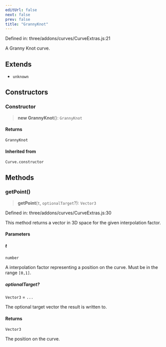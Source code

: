 ```yaml
---
editUrl: false
next: false
prev: false
title: "GrannyKnot"
---
```


Defined in: three/addons/curves/CurveExtras.js:21

A Granny Knot curve.

## Extends

- `unknown`

## Constructors

### Constructor

> **new GrannyKnot**(): `GrannyKnot`

#### Returns

`GrannyKnot`

#### Inherited from

`Curve.constructor`

## Methods

### getPoint()

> **getPoint**(`t`, `optionalTarget`?): `Vector3`

Defined in: three/addons/curves/CurveExtras.js:30

This method returns a vector in 3D space for the given interpolation factor.

#### Parameters

##### t

`number`

A interpolation factor representing a position on the curve. Must be in the range `[0,1]`.

##### optionalTarget?

`Vector3` = `...`

The optional target vector the result is written to.

#### Returns

`Vector3`

The position on the curve.
